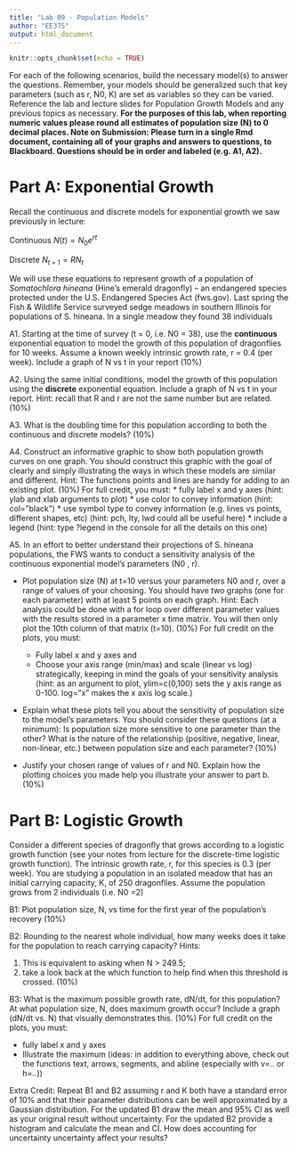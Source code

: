 ```yaml
---
title: "Lab 09 - Population Models"
author: "EE375"
output: html_document
---
```


```r
knitr::opts_chunk$set(echo = TRUE)
```

For each of the following scenarios, build the necessary model(s) to answer the questions.  Remember, your models should be generalized such that key parameters (such as r, N0, K) are set as variables so they can be varied. Reference the lab and lecture slides for Population Growth Models and any previous topics as necessary. **For the purposes of this lab, when reporting numeric values please round all estimates of population size (N) to 0 decimal places. Note on Submission: Please turn in a single Rmd document, containing all of your graphs and answers to questions, to Blackboard. Questions should be in order and labeled (e.g. A1, A2).**

# Part A:  Exponential Growth

Recall the continuous and discrete models for exponential growth we saw previously in lecture:

Continuous 		$N(t)= N_0 e^{rt}$

Discrete		  $N_{t+1} = R N_t$

We will use these equations to represent growth of a population of _Somatochlora hineana_ (Hine's emerald dragonfly) – an endangered species protected under the U.S. Endangered Species Act (fws.gov). Last spring the Fish & Wildlife Service surveyed sedge meadows in southern Illinois for populations of S. hineana. In a single meadow they found 38 individuals

A1.	Starting at the time of survey (t = 0, i.e. N0 = 38), use the **continuous** exponential equation to model the growth of this population of dragonflies for 10 weeks. Assume a known weekly intrinsic growth rate, r = 0.4 (per week). Include a graph of N vs t in your report (10%)

A2.	Using the same initial conditions, model the growth of this population using the **discrete** exponential equation. Include a graph of N vs t in your report. Hint: recall that R and r are not the same number but are related. (10%)

A3.	What is the doubling time for this population according to both the continuous and discrete models? (10%)

A4. 	Construct an informative graphic to show both population growth curves on one graph. You should construct this graphic with the goal of clearly and simply illustrating the ways in which these models are similar and different. Hint: The functions points and lines are handy for adding to an existing plot. (10%)
For full credit, you must: 
* fully label x and y axes (hint: ylab and xlab arguments to plot)
* use color to convey information (hint: col=”black”)
* use symbol type to convey information (e.g. lines vs points, different shapes, etc) (hint: pch, lty, lwd could all be useful here)
* include a legend (hint: type ?legend in the console for all the details on this one)

A5.	In an effort to better understand their projections of S. hineana populations, the FWS wants to conduct a sensitivity analysis of the continuous exponential model's parameters (N0 , r).

* Plot population size (N) at t=10 versus your parameters N0 and r, over a range of values of your choosing.  You should have two graphs (one for each parameter) with at least 5 points on each graph.  Hint: Each analysis could be done with a for loop over different parameter values with the results stored in a parameter x time matrix. You will then only plot the 10th column of that matrix (t=10). (10%) For full credit on the plots, you must:
  * Fully label x and y axes and 
  * Choose your axis range (min/max) and scale (linear vs log) strategically, keeping in mind the goals of your sensitivity analysis (hint: as an argument to plot, ylim=c(0,100) sets the y axis range as 0-100. log=”x” makes the x axis log scale.)

*	Explain what these plots tell you about the sensitivity of population size to the model's parameters. You should consider these questions (at a minimum): Is population size more sensitive to one parameter than the other? What is the nature of the relationship (positive, negative, linear, non-linear, etc.) between population size and each parameter? (10%)

* Justify your chosen range of values of r and N0. Explain how the plotting choices you made help you illustrate your answer to part b. (10%)

# Part B:  Logistic Growth

Consider a different species of dragonfly that grows according to a logistic growth function (see your notes from lecture for the discrete-time logistic growth function). The intrinsic growth rate, r, for this species is 0.3 (per week).  You are studying a population in an isolated meadow that has an initial carrying capacity, K, of 250 dragonflies. Assume the population grows from 2 individuals (i.e. N0 =2)

B1: Plot population size, N, vs time for the first year of the population’s recovery (10%)

B2: Rounding to the nearest whole individual, how many weeks does it take for the population to reach carrying capacity? Hints:

1. This is equivalent to asking when N > 249.5; 
2. take a look back at the which function to help find when this threshold is crossed. (10%)

B3: What is the maximum possible growth rate, dN/dt, for this population? At what population size, N, does maximum growth occur? Include a graph (dN/dt vs. N) that visually demonstrates this. (10%)
For full credit on the plots, you must:

* fully label x and y axes
* Illustrate the maximum (ideas: in addition to everything above, check out the functions text, arrows, segments, and abline (especially with v=.. or h=..))

Extra Credit: Repeat B1 and B2 assuming r and K both have a standard error of 10% and that their parameter distributions can be well approximated by a Gaussian distribution. For the updated B1 draw the mean and 95% CI as well as your original result without uncertainty. For the updated B2 provide a histogram and calculate the mean and CI. How does accounting for uncertainty uncertainty affect your results?
